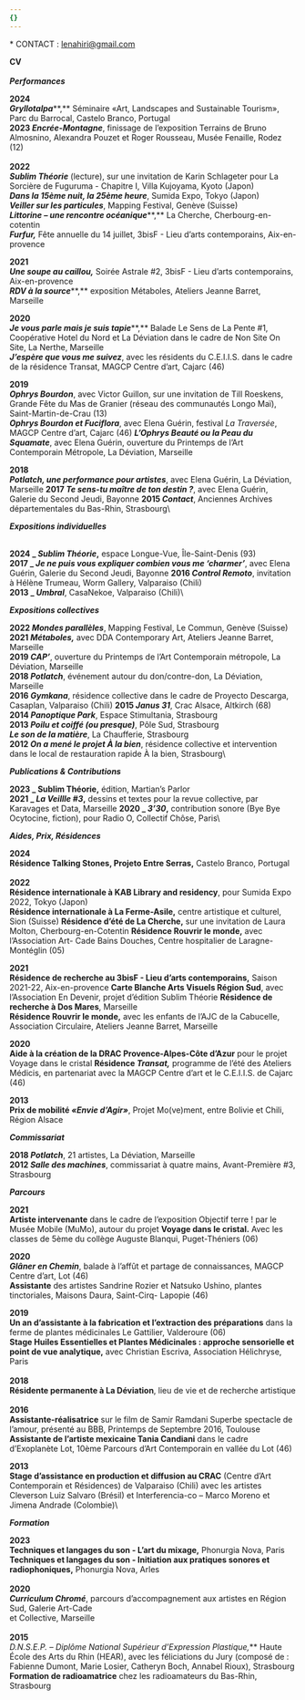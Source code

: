 ```yaml
---
{}
---
```

\* CONTACT : [lenahiri@gmail.com](mailto:lenahiri@gmail.com)

<PdfLink label="portfolio_lena_hiriartborde_2024" file="/files/about/portfolio_lena_hiriartborde_2024.pdf" />

**CV**\
\
***Performances***

**2024** \
***Gryllotalpa***\*\*,\*\* Séminaire «Art, Landscapes and Sustainable Tourism», Parc du Barrocal, Castelo Branco, Portugal \
**2023 *Encrée-Montagne***, finissage de l’exposition Terrains de Bruno Almosnino, Alexandra Pouzet et Roger Rousseau, Musée Fenaille, Rodez (12)\
\
**2022** \
***Sublim Théorie*** (lecture), sur une invitation de Karin Schlageter pour La Sorcière de Fuguruma - Chapitre I, Villa Kujoyama, Kyoto (Japon)\
***Dans la 15ème nuit, la 25ème heure***, Sumida Expo, Tokyo (Japon)\
***Veiller sur les particules***, Mapping Festival, Genève (Suisse)\
***Littorine – une rencontre océanique***\*\*,\*\* La Cherche, Cherbourg-en-cotentin\
***Furfur,*** Fête annuelle du 14 juillet, 3bisF - Lieu d’arts contemporains, Aix-en-provence

**2021** \
***Une soupe au caillou,*** Soirée Astrale #2, 3bisF - Lieu d’arts contemporains, Aix-en-provence \
***RDV à la source***\*\*,\*\* exposition Métaboles, Ateliers Jeanne Barret, Marseille

**2020** \
***Je vous parle mais je suis tapie***\*\*,\*\* Balade Le Sens de La Pente #1, Coopérative Hotel du Nord et La Déviation dans le cadre de Non Site On Site, La Nerthe, Marseille\
***J’espère que vous me suivez***, avec les résidents du C.E.I.I.S. dans le cadre de la résidence Transat, MAGCP Centre d’art, Cajarc (46)

**2019** \
***Ophrys Bourdon***, avec Victor Guillon, sur une invitation de Till Roeskens, Grande Fête du Mas de Granier (réseau des communautés Longo Maï), Saint-Martin-de-Crau (13)\
***Ophrys Bourdon et Fuciflora***, avec Elena Guérin, festival *La Traversée*, MAGCP Centre d’art, Cajarc (46) ***L’Ophrys Beauté ou la Peau du Squamate***, avec Elena Guérin, ouverture du Printemps de l’Art Contemporain Métropole, La Déviation, Marseille

**2018** \
***Potlatch, une performance pour artistes***, avec Elena Guérin, La Déviation, Marseille **2017 *Te sens-tu maître de ton destin ?***, avec Elena Guérin, Galerie du Second Jeudi, Bayonne **2015 *Contact***, Anciennes Archives départementales du Bas-Rhin, Strasbourg\\

***Expositions individuelles***

\
**2024 \_ *Sublim Théorie*,** espace Longue-Vue, Île-Saint-Denis (93)\
**2017 \_ *Je ne puis vous expliquer combien vous me ‘charmer’***, avec Elena Guérin, Galerie du Second Jeudi, Bayonne **2016 *Control Remoto***, invitation à Hélène Trumeau, Worm Gallery, Valparaiso (Chili)\
**2013 \_ *Umbral***, CasaNekoe, Valparaiso (Chili)\\

***Expositions collectives***

**2022 *Mondes parallèles***, Mapping Festival, Le Commun, Genève (Suisse)\
**2021 *Métaboles,*** avec DDA Contemporary Art, Ateliers Jeanne Barret, Marseille\
**2019 *CAP’***, ouverture du Printemps de l’Art Contemporain métropole, La Déviation, Marseille\
**2018 *Potlatch***, événement autour du don/contre-don, La Déviation, Marseille\
**2016 *Gymkana***, résidence collective dans le cadre de Proyecto Descarga, Casaplan, Valparaiso (Chili) **2015 *Janus 31***, Crac Alsace, Altkirch (68)\
**2014 *Panoptique Park***, Espace Stimultania, Strasbourg\
**2013 *Poilu et coiffé (ou presque)***, Pôle Sud, Strasbourg\
***Le son de la matière***, La Chaufferie, Strasbourg\
**2012 *On a mené le projet À la bien***, résidence collective et intervention dans le local de restauration rapide À la bien, Strasbourg\\

***Publications & Contributions***

**2023 \_ Sublim Théorie,** édition, Martian’s Parlor\
**2021 \_ *La Veillle #3*,** dessins et textes pour la revue collective, par Karavages et Data, Marseille **2020 \_ *3’30*,** contribution sonore (Bye Bye Ocytocine, fiction), pour Radio O, Collectif Chôse, Paris\\

***Aides, Prix, Résidences***

**2024** \
**Résidence Talking Stones, Projeto Entre Serras,** Castelo Branco, Portugal\
\
**2022**\
**Résidence internationale à KAB Library and residency**, pour Sumida Expo 2022, Tokyo (Japon)\
**Résidence internationale à La Ferme-Asile,** centre artistique et culturel, Sion (Suisse) **Résidence d’été de La Cherche,** sur une invitation de Laura Molton, Cherbourg-en-Cotentin **Résidence Rouvrir le monde,** avec l’Association Art- Cade Bains Douches, Centre hospitalier de Laragne-Montéglin (05)

**2021** \
**Résidence de recherche au 3bisF - Lieu d’arts contemporains,** Saison 2021-22, Aix-en-provence **Carte Blanche Arts Visuels Région Sud**, avec l’Association En Devenir, projet d’édition Sublim Théorie **Résidence de recherche à Dos Mares**, Marseille\
**Résidence Rouvrir le monde,** avec les enfants de l’AJC de la Cabucelle, Association Circulaire, Ateliers Jeanne Barret, Marseille

**2020** \
**Aide à la création de la DRAC Provence-Alpes-Côte d’Azur** pour le projet Voyage dans le cristal **Résidence *Transat,*** programme de l’été des Ateliers Médicis, en partenariat avec la MAGCP Centre d’art et le C.E.I.I.S. de Cajarc (46)

**2013** \
**Prix de mobilité *«Envie d’Agir»***, Projet Mo(ve)ment, entre Bolivie et Chili, Région Alsace

***Commissariat***

**2018 *Potlatch***, 21 artistes, La Déviation, Marseille\
**2012 *Salle des machines***, commissariat à quatre mains, Avant-Première #3, Strasbourg

***Parcours***

**2021** \
**Artiste intervenante** dans le cadre de l’exposition Objectif terre ! par le Musée Mobile (MuMo), autour du projet **Voyage dans le cristal.** Avec les classes de 5ème du collège Auguste Blanqui, Puget-Théniers (06)

**2020** \
***Glâner en Chemin***, balade à l’affût et partage de connaissances, MAGCP Centre d’art, Lot (46)\
**Assistante** des artistes Sandrine Rozier et Natsuko Ushino, plantes tinctoriales, Maisons Daura, Saint-Cirq- Lapopie (46)

**2019** \
**Un an d’assistante à la fabrication et l’extraction des préparations** dans la ferme de plantes médicinales Le Gattilier, Valderoure (06)\
**Stage Huiles Essentielles et Plantes Médicinales : approche sensorielle et point de vue analytique,** avec Christian Escriva, Association Hélichryse, Paris\
\
**2018** \
**Résidente permanente à La Déviation**, lieu de vie et de recherche artistique\
\
**2016** \
**Assistante-réalisatrice** sur le film de Samir Ramdani Superbe spectacle de l’amour, présenté au BBB, Printemps de Septembre 2016, Toulouse\
**Assistante de l’artiste mexicaine Tania Candiani** dans le cadre d’Exoplanète Lot, 10ème Parcours d’Art Contemporain en vallée du Lot (46)

**2013** \
**Stage d’assistance en production et diffusion au CRAC** (Centre d’Art Contemporain et Résidences) de Valparaiso (Chili) avec les artistes Cleverson Luiz Salvaro (Brésil) et Interferencia-co – Marco Moreno et Jimena Andrade (Colombie)\\

***Formation***

**2023**\
**Techniques et langages du son - L’art du mixage,** Phonurgia Nova, Paris\
**Techniques et langages du son - Initiation aux pratiques sonores et radiophoniques,** Phonurgia Nova, Arles \
\
**2020**\
***Curriculum Chromé***, parcours d’accompagnement aux artistes en Région Sud, Galerie Art-Cade\
et Collective, Marseille\
\
**2015**\
*D.N.S.E.P. – Diplôme National Supérieur d’Expression Plastique,*\*\* Haute École des Arts du Rhin (HEAR), avec les féliciations du Jury (composé de : Fabienne Dumont, Marie Losier, Catheryn Boch, Annabel Rioux), Strasbourg\
**Formation de radioamatrice** chez les radioamateurs du Bas-Rhin, Strasbourg

